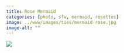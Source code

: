 ```yaml
---
title: Rose Mermaid
categories: [photo, sfw, mermaid, rosettes]
image: ../www/images/ties/mermaid-rose.jpg
image-alt: ""
---
```


![](../www/images/ties/mermaid-rose.jpg)

